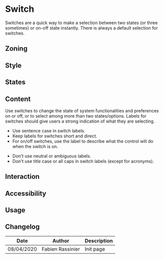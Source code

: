 

<Meta title="Components/Switch" />

# Switch

Switches are a quick way to make a selection between two states (or three sometimes)  or on-off state instantly. There is always a default selection for switches. 


## Zoning

<FigmaImage src="https://www.figma.com/file/qc8oUSyVJM67gSsbTShftt/%F0%9F%93%90-Zoning?node-id=36%3A0" alt="zoning image for switch" />


## Style

<Canvas>
    <Story name="default">
        <Switch values={['input', 'both', 'output']} />
	</Story>
 </Canvas>

## States

## Content

Use switches to change the state of system functionalities and preferences on or off, or to select among more than two states/options. Labels for switches should give users a strong indication of what they are selecting.

<Use>
	<Use.Do>
		<ul>
			<li>Use sentence case in switch labels.</li>
			<li>Keep labels for switches short and direct.</li>
			<li>For on/off switches, use the label to describe what the control will do when the switch is on.</li>
		</ul>
	</Use.Do>
	<Use.Dont>
		<ul>
			<li>Don't use neutral or ambiguous labels.</li>
			<li>Don't use title case or all caps in switch labels (except for acronyms).</li>
		</ul>
	</Use.Dont>
</Use>


## Interaction

## Accessibility

## Usage

## Changelog

| Date       | Author | Description |
| ---------- | ------ | ----------- |
| 08/04/2020 | Fabien Rassinier  | Init page   |